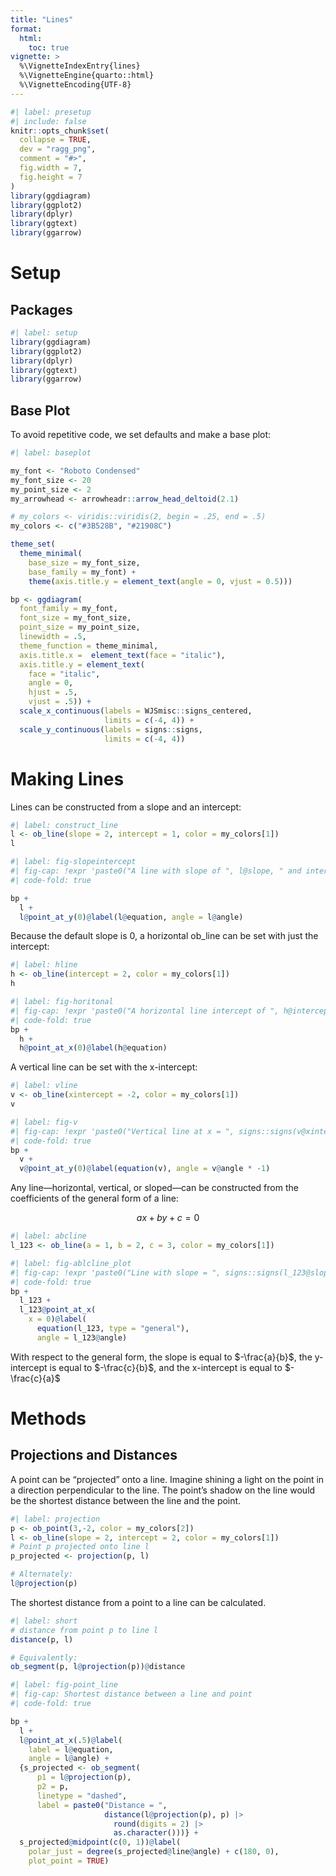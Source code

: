 ```yaml
---
title: "Lines"
format: 
  html:
    toc: true
vignette: >
  %\VignetteIndexEntry{lines}
  %\VignetteEngine{quarto::html}
  %\VignetteEncoding{UTF-8}
---
```


```r
#| label: presetup
#| include: false
knitr::opts_chunk$set(
  collapse = TRUE,
  dev = "ragg_png",
  comment = "#>",
  fig.width = 7,
  fig.height = 7
)
library(ggdiagram)
library(ggplot2)
library(dplyr)
library(ggtext)
library(ggarrow)
```

# Setup

## Packages

```r
#| label: setup
library(ggdiagram)
library(ggplot2)
library(dplyr)
library(ggtext)
library(ggarrow)
```

## Base Plot

To avoid repetitive code, we set defaults and make a base plot:

```r
#| label: baseplot

my_font <- "Roboto Condensed"
my_font_size <- 20
my_point_size <- 2
my_arrowhead <- arrowheadr::arrow_head_deltoid(2.1)

# my_colors <- viridis::viridis(2, begin = .25, end = .5)
my_colors <- c("#3B528B", "#21908C")

theme_set(
  theme_minimal(
    base_size = my_font_size,
    base_family = my_font) +
    theme(axis.title.y = element_text(angle = 0, vjust = 0.5)))

bp <- ggdiagram(
  font_family = my_font,
  font_size = my_font_size,
  point_size = my_point_size,
  linewidth = .5,
  theme_function = theme_minimal,
  axis.title.x =  element_text(face = "italic"),
  axis.title.y = element_text(
    face = "italic",
    angle = 0,
    hjust = .5,
    vjust = .5)) +
  scale_x_continuous(labels = WJSmisc::signs_centered,
                     limits = c(-4, 4)) +
  scale_y_continuous(labels = signs::signs,
                     limits = c(-4, 4))

```

# Making Lines

Lines can be constructed from a slope and an intercept:

```r
#| label: construct_line
l <- ob_line(slope = 2, intercept = 1, color = my_colors[1])
l
```

```r
#| label: fig-slopeintercept
#| fig-cap: !expr 'paste0("A line with slope of ", l@slope, " and intercept of ", l@intercept)'
#| code-fold: true

bp +
  l +
  l@point_at_y(0)@label(l@equation, angle = l@angle)
```


Because the default slope is 0, a horizontal ob_line can be set with just the intercept:

```r
#| label: hline
h <- ob_line(intercept = 2, color = my_colors[1])
h
```

```r
#| label: fig-horitonal
#| fig-cap: !expr 'paste0("A horizontal line intercept of ", h@intercept)'
#| code-fold: true
bp + 
  h + 
  h@point_at_x(0)@label(h@equation)
```


A vertical line can be set with the x-intercept:

```r
#| label: vline
v <- ob_line(xintercept = -2, color = my_colors[1])
v
```

```r
#| label: fig-v
#| fig-cap: !expr 'paste0("Vertical line at x = ", signs::signs(v@xintercept))'
#| code-fold: true
bp + 
  v + 
  v@point_at_y(0)@label(equation(v), angle = v@angle * -1)

```



Any line---horizontal, vertical, or sloped---can be constructed from the coefficients of the general form of a line:

$$
ax+by+c=0
$$

```r
#| label: abcline
l_123 <- ob_line(a = 1, b = 2, c = 3, color = my_colors[1])
```

```r
#| label: fig-ablcline_plot
#| fig-cap: !expr 'paste0("Line with slope = ", signs::signs(l_123@slope), " and intercept = ", signs::signs(l_123@intercept))'
#| code-fold: true
bp +
  l_123 +
  l_123@point_at_x(
    x = 0)@label(
      equation(l_123, type = "general"), 
      angle = l_123@angle)
```

With respect to the general form, the slope is equal to $-\frac{a}{b}$, the y-intercept is equal to $-\frac{c}{b}$, and the x-intercept is equal to $-\frac{c}{a}$

# Methods

## Projections and Distances

A point can be "projected" onto a line. Imagine shining a light on the point in a direction perpendicular to the line. The point's shadow on the line would be the shortest distance between the line and the point.


```r
#| label: projection
p <- ob_point(3,-2, color = my_colors[2])
l <- ob_line(slope = 2, intercept = 2, color = my_colors[1])
# Point p projected onto line l
p_projected <- projection(p, l)

# Alternately:
l@projection(p)
```


The shortest distance from a point to a line can be calculated.

```r
#| label: short
# distance from point p to line l
distance(p, l)

# Equivalently:
ob_segment(p, l@projection(p))@distance
```

```r
#| label: fig-point_line
#| fig-cap: Shortest distance between a line and point
#| code-fold: true

bp +
  l +
  l@point_at_x(.5)@label(
    label = l@equation, 
    angle = l@angle) +
  {s_projected <- ob_segment(
      p1 = l@projection(p),
      p2 = p,
      linetype = "dashed",
      label = paste0("Distance = ", 
                     distance(l@projection(p), p) |>
                       round(digits = 2) |>
                       as.character()))} + 
  s_projected@midpoint(c(0, 1))@label(
    polar_just = degree(s_projected@line@angle) + c(180, 0),
    plot_point = TRUE)  


```



